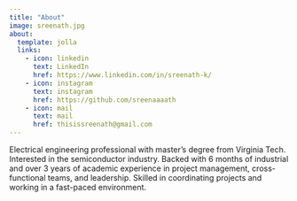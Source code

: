 ```yaml
---
title: "About"
image: sreenath.jpg
about:
  template: jolla
  links:
    - icon: linkedin
      text: LinkedIn
      href: https://www.linkedin.com/in/sreenath-k/
    - icon: instagram
      text: instagram
      href: https://github.com/sreenaaaath
    - icon: mail
      text: mail
      href: thisissreenath@gmail.com
---
```


Electrical engineering professional with master's degree from Virginia Tech. Interested in the semiconductor industry. Backed with 6 months of industrial and over 3 years of academic experience in project management, cross-functional teams, and leadership. Skilled in coordinating projects and working in a fast-paced environment. 